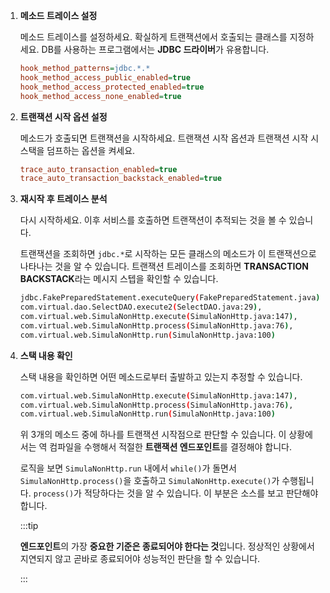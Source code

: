 1. **메소드 트레이스 설정**

    메소드 트레이스를 설정하세요. 확실하게 트랜잭션에서 호출되는 클래스를 지정하세요. DB를 사용하는 프로그램에서는 **JDBC 드라이버**가 유용합니다. 

    ```ini title='whatap.conf'
    hook_method_patterns=jdbc.*.*
    hook_method_access_public_enabled=true
    hook_method_access_protected_enabled=true
    hook_method_access_none_enabled=true
    ```

1. **트랜잭션 시작 옵션 설정**

    메소드가 호출되면 트랜잭션을 시작하세요. 트랜잭션 시작 옵션과 트랜잭션 시작 시 스택을 덤프하는 옵션을 켜세요. 

    ```ini title='whatap.conf'
    trace_auto_transaction_enabled=true
    trace_auto_transaction_backstack_enabled=true
    ```

1. **재시작 후 트레이스 분석**

    다시 시작하세요. 이후 서비스를 호출하면 트랜잭션이 추적되는 것을 볼 수 있습니다. 

    트랜잭션을 조회하면 `jdbc.*`로 시작하는 모든 클래스의 메소드가 이 트랜잭션으로 나타나는 것을 알 수 있습니다. 트랜잭션 트레이스를 조회하면 **TRANSACTION BACKSTACK**라는 메시지 스텝을 확인할 수 있습니다.

    ```bash title='TRANSACTION BACKSTACK'
    jdbc.FakePreparedStatement.executeQuery(FakePreparedStatement.java),
    com.virtual.dao.SelectDAO.execute2(SelectDAO.java:29),
    com.virtual.web.SimulaNonHttp.execute(SimulaNonHttp.java:147),
    com.virtual.web.SimulaNonHttp.process(SimulaNonHttp.java:76),
    com.virtual.web.SimulaNonHttp.run(SimulaNonHttp.java:100)
    ```

1. **스택 내용 확인**

    스택 내용을 확인하면 어떤 메소드로부터 출발하고 있는지 추정할 수 있습니다.

    ```bash title='Example'
    com.virtual.web.SimulaNonHttp.execute(SimulaNonHttp.java:147),
    com.virtual.web.SimulaNonHttp.process(SimulaNonHttp.java:76),
    com.virtual.web.SimulaNonHttp.run(SimulaNonHttp.java:100)
    ```

    위 3개의 메소드 중에 하나를 트랜잭션 시작점으로 판단할 수 있습니다. 이 상황에서는 역 컴파일을 수행해서 적절한 **트랜잭션 엔드포인트**를 결정해야 합니다.

    로직을 보면 `SimulaNonHttp.run` 내에서 `while()`가 돌면서 `SimulaNonHttp.process()`을 호출하고 `SimulaNonHttp.execute()`가 수행됩니다. `process()`가 적당하다는 것을 알 수 있습니다. 이 부분은 소스를 보고 판단해야 합니다.

    :::tip

    **엔드포인트**의 가장 **중요한 기준은 종료되어야 한다는 것**입니다. 정상적인 상황에서 지연되지 않고 곧바로 종료되어야 성능적인 판단을 할 수 있습니다.
    
    :::